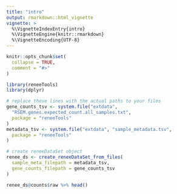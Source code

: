 ```yaml
---
title: "intro"
output: rmarkdown::html_vignette
vignette: >
  %\VignetteIndexEntry{intro}
  %\VignetteEngine{knitr::rmarkdown}
  %\VignetteEncoding{UTF-8}
---
```


```r
knitr::opts_chunk$set(
  collapse = TRUE,
  comment = "#>"
)
```

```r
library(reneeTools)
library(dplyr)
```

```r
# replace these lines with the actual paths to your files
gene_counts_tsv <- system.file("extdata",
  "RSEM.genes.expected_count.all_samples.txt",
  package = "reneeTools"
)
metadata_tsv <- system.file("extdata", "sample_metadata.tsv",
  package = "reneeTools"
)

# create reneeDataSet object
renee_ds <- create_reneeDataSet_from_files(
  sample_meta_filepath = metadata_tsv,
  gene_counts_filepath = gene_counts_tsv
)

renee_ds@counts$raw %>% head()
```
